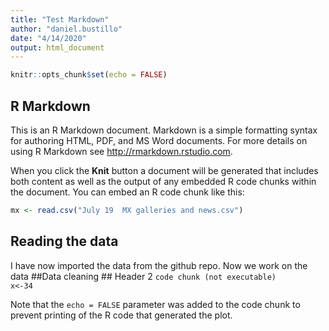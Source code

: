 ```yaml
---
title: "Test Markdown"
author: "daniel.bustillo"
date: "4/14/2020"
output: html_document
---
```


```r
knitr::opts_chunk$set(echo = FALSE)

```

## R Markdown

This is an R Markdown document. Markdown is a simple formatting syntax for authoring HTML, PDF, and MS Word documents. For more details on using R Markdown see <http://rmarkdown.rstudio.com>.

When you click the **Knit** button a document will be generated that includes both content as well as the output of any embedded R code chunks within the document. You can embed an R code chunk like this:

```r
mx <- read.csv("July 19  MX galleries and news.csv")
```

## Reading the data
I have now imported the data from the github repo. Now we work on the data
##Data cleaning
## Header 2
`code chunk (not executable)`  
`x<-34`

Note that the `echo = FALSE` parameter was added to the code chunk to prevent printing of the R code that generated the plot.
